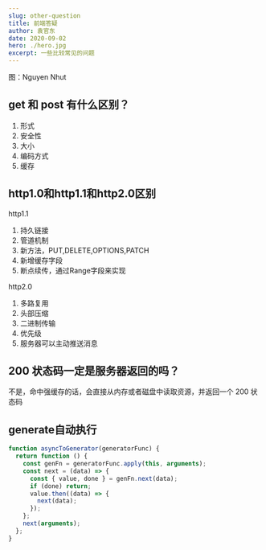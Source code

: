 ```yaml
---
slug: other-question
title: 前端答疑
author: 袁官东
date: 2020-09-02
hero: ./hero.jpg
excerpt: 一些比较常见的问题
---
```


<div className={'img-desc'}>图：Nguyen Nhut</div>


## get 和 post 有什么区别？

1. 形式
2. 安全性
3. 大小
4. 编码方式
5. 缓存

## http1.0和http1.1和http2.0区别

http1.1
1. 持久链接
2. 管道机制
3. 新方法，PUT,DELETE,OPTIONS,PATCH
4. 新增缓存字段
5. 断点续传，通过Range字段来实现

http2.0
1. 多路复用
2. 头部压缩
3. 二进制传输
4. 优先级
5. 服务器可以主动推送消息


## 200 状态码一定是服务器返回的吗？
不是，命中强缓存的话，会直接从内存或者磁盘中读取资源，并返回一个 200 状态码

## generate自动执行
```js
function asyncToGenerator(generatorFunc) {
  return function () {
    const genFn = generatorFunc.apply(this, arguments);
    const next = (data) => {
      const { value, done } = genFn.next(data);
      if (done) return;
      value.then((data) => {
        next(data);
      });
    };
    next(arguments);
  };
}
```